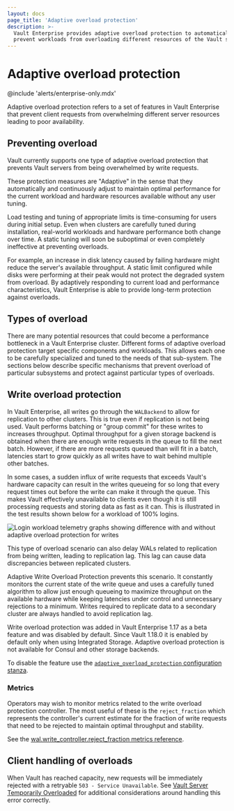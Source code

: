 ```yaml
---
layout: docs
page_title: 'Adaptive overload protection'
description: >-
  Vault Enterprise provides adaptive overload protection to automatically
  prevent workloads from overloading different resources of the Vault servers.
---
```


# Adaptive overload protection

@include 'alerts/enterprise-only.mdx'

Adaptive overload protection refers to a set of features in Vault Enterprise
that prevent client requests from overwhelming different server resources
leading to poor availability.

## Preventing overload

Vault currently supports one type of adaptive overload protection that prevents
Vault servers from being overwhelmed by write requests.

These protection measures are "Adaptive" in the sense that they automatically
and continuously adjust to maintain optimal performance for the current workload
and hardware resources available without any user tuning.

Load testing and tuning of appropriate limits is time-consuming for users during
initial setup. Even when clusters are carefully tuned during installation,
real-world workloads and hardware performance both change over time. A static
tuning will soon be suboptimal or even completely ineffective at preventing
overloads.

For example, an increase in disk latency caused by failing hardware might reduce
the server's available throughput. A static limit configured while disks were
performing at their peak would not protect the degraded system from overload. By
adaptively responding to current load and performance characteristics, Vault
Enterprise is able to provide long-term protection against overloads.

## Types of overload

There are many potential resources that could become a performance bottleneck in
a Vault Enterprise cluster. Different forms of adaptive overload protection
target specific components and workloads. This allows each one to be carefully
specialized and tuned to the needs of that sub-system. The sections below
describe specific mechanisms that prevent overload of particular subsystems and
protect against particular types of overloads.

## Write overload protection

In Vault Enterprise, all writes go through the `WALBackend` to allow for
replication to other clusters. This is true even if replication is not being
used. Vault performs batching or "group commit" for these writes to increases
throughput. Optimal throughput for a given storage backend is obtained when
there are enough write requests in the queue to fill the next batch. However, if
there are more requests queued than will fit in a batch, latencies start to grow
quickly as all writes have to wait behind multiple other batches.

In some cases, a sudden influx of write requests that exceeds Vault's hardware
capacity can result in the writes queueing for so long that every request times
out before the write can make it through the queue. This makes Vault effectively
unavailable to clients even though it is still processing requests and storing
data as fast as it can. This is illustrated in the test results shown below for
a workload of 100% logins.

![Login workload telemetry graphs showing difference with and without adaptive overload protection for writes](/img/adaptive-overload-protection-writes.png)

This type of overload scenario can also delay WALs related to replication from being written,
leading to replication lag. This lag can cause data discrepancies between replicated clusters.

Adaptive Write Overload Protection prevents this scenario. It constantly
monitors the current state of the write queue and uses a carefully tuned
algorithm to allow just enough queueing to maximize throughput on the available
hardware while keeping latencies under control and unnecessary rejections to a
minimum. Writes required to replicate data to a secondary cluster are always handled
to avoid replication lag.

Write overload protection was added in Vault Enterprise 1.17 as a beta feature
and was disabled by default. Since Vault 1.18.0 it is enabled by default only
when using Integrated Storage. Adaptive overload protection is not
available for Consul and other storage backends.

To disable the feature use the [`adaptive_overload_protection` configuration
stanza](/vault/docs/configuration/adaptive-overload-protection).

### Metrics

Operators may wish to monitor metrics related to the write overload protection
controller. The most useful of these is the `reject_fraction` which represents
the controller's current estimate for the fraction of write requests that need
to be rejected to maintain optimal throughput and stability.

See the [wal.write_controller.reject_fraction metrics reference](/vault/docs/internals/telemetry/metrics/availability#vault-wal-write_controller-reject_fraction).

## Client handling of overloads

When Vault has reached capacity, new requests will be immediately rejected with
a retryable `503 - Service Unavailable`. See [Vault Server Temporarily
Overloaded](/vault/docs/concepts/adaptive-overload-protection/vault-server-temporarily-overloaded)
for additional considerations around handling this error correctly.
